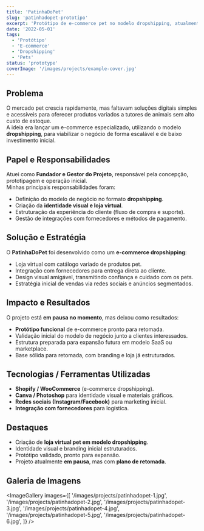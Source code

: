 ```yaml
---
title: 'PatinhaDoPet'
slug: 'patinhadopet-prototipo'
excerpt: 'Protótipo de e-commerce pet no modelo dropshipping, atualmente em pausa mas com plano de retomada.'
date: '2022-05-01'
tags:
  - 'Protótipo'
  - 'E-commerce'
  - 'Dropshipping'
  - 'Pets'
status: 'prototype'
coverImage: '/images/projects/example-cover.jpg'
---
```


## Problema

O mercado pet crescia rapidamente, mas faltavam soluções digitais simples e acessíveis para oferecer produtos variados a tutores de animais sem alto custo de estoque.  
A ideia era lançar um e-commerce especializado, utilizando o modelo **dropshipping**, para viabilizar o negócio de forma escalável e de baixo investimento inicial.

## Papel e Responsabilidades

Atuei como **Fundador e Gestor do Projeto**, responsável pela concepção, prototipagem e operação inicial.  
Minhas principais responsabilidades foram:

- Definição do modelo de negócio no formato **dropshipping**.
- Criação da **identidade visual e loja virtual**.
- Estruturação da experiência do cliente (fluxo de compra e suporte).
- Gestão de integrações com fornecedores e métodos de pagamento.

## Solução e Estratégia

O **PatinhaDoPet** foi desenvolvido como um **e-commerce dropshipping**:

- Loja virtual com catálogo variado de produtos pet.
- Integração com fornecedores para entrega direta ao cliente.
- Design visual amigável, transmitindo confiança e cuidado com os pets.
- Estratégia inicial de vendas via redes sociais e anúncios segmentados.

## Impacto e Resultados

O projeto está **em pausa no momento**, mas deixou como resultados:

- **Protótipo funcional** de e-commerce pronto para retomada.
- Validação inicial do modelo de negócio junto a clientes interessados.
- Estrutura preparada para expansão futura em modelo SaaS ou marketplace.
- Base sólida para retomada, com branding e loja já estruturados.

## Tecnologias / Ferramentas Utilizadas

- **Shopify / WooCommerce** (e-commerce dropshipping).
- **Canva / Photoshop** para identidade visual e materiais gráficos.
- **Redes sociais (Instagram/Facebook)** para marketing inicial.
- **Integração com fornecedores** para logística.

## Destaques

- Criação de **loja virtual pet em modelo dropshipping**.
- Identidade visual e branding inicial estruturados.
- Protótipo validado, pronto para expansão.
- Projeto atualmente **em pausa**, mas com **plano de retomada**.

## Galeria de Imagens

<ImageGallery
  images={[
    '/images/projects/patinhadopet-1.jpg',
    '/images/projects/patinhadopet-2.jpg',
    '/images/projects/patinhadopet-3.jpg',
    '/images/projects/patinhadopet-4.jpg',
    '/images/projects/patinhadopet-5.jpg',
    '/images/projects/patinhadopet-6.jpg',
  ]}
/>
